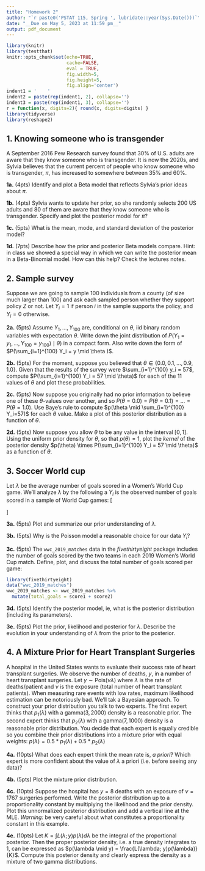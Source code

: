 ```yaml
---
title: "Homework 2"
author: "`r paste0('PSTAT 115, Spring ', lubridate::year(Sys.Date()))`"
date: "__Due on May 5, 2023 at 11:59 pm__"
output: pdf_document
---
```


```r
library(knitr)
library(testthat)
knitr::opts_chunk$set(echo=TRUE, 
                      cache=FALSE,
                      eval = TRUE,
                      fig.width=5, 
                      fig.height=5,
                      fig.align='center')
indent1 = '    '
indent2 = paste(rep(indent1, 2), collapse='')
indent3 = paste(rep(indent1, 3), collapse='')
r = function(x, digits=2){ round(x, digits=digits) }
library(tidyverse)
library(reshape2)
```


## 1. Knowing someone who is transgender

A September 2016 Pew Research survey found that 30% of U.S. adults are aware that they know someone who is transgender. It is now the 2020s, and Sylvia believes that the current percent of people who know someone who is transgender, $\pi$, has increased to somewhere between 35% and 60%.

**1a.** (4pts) Identify and plot a Beta model that reflects Sylvia’s prior ideas about $\pi$.


**1b.** (4pts) Sylvia wants to update her prior, so she randomly selects 200 US adults and 80 of them are aware that they know someone who is transgender. Specify and plot the posterior model for $\pi$?

**1c.** (5pts) What is the mean, mode, and standard deviation of the posterior model?


**1d.** (7pts) Describe how the prior and posterior Beta models compare. Hint: in class we showed a special way in which we can write the posterior mean in a Beta-Binomial model.  How can this help? Check the lectures notes.


## 2. Sample survey
Suppose we are going to sample 100 individuals from a county (of size much larger than 100) and ask each sampled person whether they support policy $Z$ or not. Let $Y_i=1$ if person $i$ in the sample supports the policy, and $Y_i=0$ otherwise.

**2a.** (5pts) Assume $Y_1,\ldots,Y_{100}$ are, conditional on $\theta$, iid binary random variables with expectation $\theta$. Write down the joint distribution of $P(Y_1 = y_1, \dots, Y_{100}=y_{100}) \mid \theta)$ in a compact form. Also write down the form of $P(\sum_{i=1}^{100} Y_i = y \mid \theta )$.


**2b.** (5pts) For the moment, suppose you believed that $\theta \in \{0.0, 0.1, \ldots, 0.9, 1.0\}$. Given that the results of the survey were $\sum_{i=1}^{100} y_i = 57$, compute $P(\sum_{i=1}^{100} Y_i = 57 \mid \theta)$ for each of the 11 values of $\theta$ and plot these probabilities.

**2c.** (5pts) Now suppose you originally had no prior information to believe one of these $\theta$-values over another, and so $P(\theta = 0.0) = P(\theta=0.1) = \ldots = P(\theta = 1.0)$. Use Baye's rule to compute $p(\theta \mid \sum_{i=1}^{100} Y_i=57)$ for each $\theta$ value. Make a plot of this posterior distribution as a function of $\theta$. 

**2d.** (5pts) Now suppose you allow $\theta$ to be any value in the interval $[0,1]$. Using the uniform prior density for $\theta$, so that $p(\theta) = 1$, plot the *kernel* of the posterior density $p(\theta) \times P(\sum_{i=1}^{100} Y_i = 57 \mid \theta)$ as a function of $\theta$.

## 3. Soccer World cup
Let $\lambda$ be the average number of goals scored in a Women’s World Cup game. We’ll analyze $\lambda$ by the following a $Y_i$ is the observed number of goals scored in a sample of World Cup games:
\[\begin{split} Y_i | \lambda & \stackrel{ind}{\sim} \text{Pois}(\lambda) \\ \lambda & \sim \text{Gamma}(1, 0.25) \\ \end{split}\]

**3a.** (5pts) Plot and summarize our prior understanding of $\lambda$.

**3b.** (5pts) Why is the Poisson model a reasonable choice for our data $Y_i$?

**3c.** (5pts) The `wwc_2019_matches` data in the *fivethirtyeight* package includes the number of goals scored by the two teams in each 2019 Women’s World Cup match. Define, plot, and discuss the total number of goals scored per game:
```r
library(fivethirtyeight)
data("wwc_2019_matches")
wwc_2019_matches <- wwc_2019_matches %>% 
  mutate(total_goals = score1 + score2)
```

**3d.** (5pts) Identify the posterior model, ie, what is the posterior distribution (including its parameters).

**3e.** (5pts) Plot the prior, likelihood and posterior for $\lambda$. Describe the evolution in your understanding of $\lambda$ from the prior to the posterior.


## 4. A Mixture Prior for Heart Transplant Surgeries

A hospital in the United States wants to evaluate their success rate of heart transplant surgeries. We observe the number of deaths, $y$, in a number of heart transplant surgeries. Let $y \sim \text{Pois}(\nu\lambda)$ where $\lambda$ is the rate of deaths/patient and $\nu$ is the exposure (total number of heart transplant patients).  When measuring rare events with low rates, maximum likelihood estimation can be notoriously bad.  We'll tak a Bayesian approach.  To construct your prior distribution you talk to two experts.  The first expert thinks that $p_1(\lambda)$ with a $\text{gamma}(3, 2000)$ density is a reasonable prior. The second expert thinks that $p_2(\lambda)$ with a $\text{gamma}(7, 1000)$ density is a reasonable prior distribution.  You decide that each expert is equally credible so you combine their prior distributions into a mixture prior with equal weights: $p(\lambda) = 0.5 * p_1(\lambda) + 0.5 * p_2(\lambda)$

**4a.** (10pts) What does each expert think the mean rate is, _a priori_? Which expert is more confident about the value of $\lambda$ a priori (i.e. before seeing any data)?

**4b.** (5pts) Plot the mixture prior distribution.

**4c.** (10pts) Suppose the hospital has $y=8$ deaths with an exposure of $\nu=1767$ surgeries performed.  Write the posterior distribution up to a proportionality constant by multiplying the likelihood and the prior density. Plot this unnormalized posterior distribution and add a vertical line at the MLE. _Warning:_ be very careful about what constitutes a proportionality constant in this example.   
    
**4e.** (10pts) Let $K = \int L(\lambda; y)p(\lambda) d\lambda$ be the integral of the proportional posterior.  Then the proper posterior density, i.e. a true density integrates to 1, can be expressed as $p(\lambda \mid y) = \frac{L(\lambda; y)p(\lambda)}{K}$.  Compute this posterior density and clearly express the density as a mixture of two gamma distributions. 
    
    
    
    
